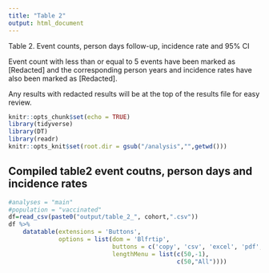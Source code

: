 ```yaml
---
title: "Table 2"
output: html_document
---
```

Table 2. Event counts, person days follow-up, incidence rate and 95% CI

Event count with less than or equal to 5 events have been marked as [Redacted] and the corresponding person years and incidence rates have also been marked as [Redacted].

Any results with redacted results will be at the top of the results file for easy review.


```r
knitr::opts_chunk$set(echo = TRUE)
library(tidyverse)
library(DT)
library(readr)
knitr::opts_knit$set(root.dir = gsub("/analysis","",getwd()))
```

## Compiled table2 event coutns, person days and incidence rates

```r
#analyses = "main"
#population = "vaccinated"
df=read_csv(paste0("output/table_2_", cohort,".csv"))
df %>%
    datatable(extensions = 'Buttons',
              options = list(dom = 'Blfrtip',
                             buttons = c('copy', 'csv', 'excel', 'pdf', 'print' ),
                             lengthMenu = list(c(50,-1),
                                               c(50,"All"))))
```